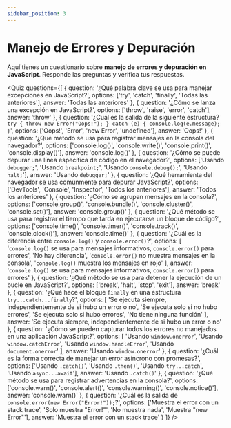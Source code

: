 ```yaml
---
sidebar_position: 3
---
```


# Manejo de Errores y Depuración

Aquí tienes un cuestionario sobre **manejo de errores y depuración en JavaScript**. Responde las preguntas y verifica tus respuestas.

<Quiz questions={[
  {
    question: '¿Qué palabra clave se usa para manejar excepciones en JavaScript?',
    options: ['try', 'catch', 'finally', 'Todas las anteriores'],
    answer: 'Todas las anteriores'
  },
  {
    question: '¿Cómo se lanza una excepción en JavaScript?',
    options: ['throw', 'raise', 'error', 'catch'],
    answer: 'throw'
  },
  {
    question: '¿Cuál es la salida de la siguiente estructura? `try { throw new Error("Oops!"); } catch (e) { console.log(e.message); }`',
    options: ['Oops!', 'Error', 'new Error', 'undefined'],
    answer: 'Oops!'
  },
  {
    question: '¿Qué método se usa para registrar mensajes en la consola del navegador?',
    options: ['console.log()', 'console.write()', 'console.print()', 'console.display()'],
    answer: 'console.log()'
  },
  {
    question: '¿Cómo se puede depurar una línea específica de código en el navegador?',
    options: ['Usando `debugger;`', 'Usando `breakpoint;`', 'Usando `console.debug();`', 'Usando `halt;`'],
    answer: 'Usando `debugger;`'
  },
  {
    question: '¿Qué herramienta del navegador se usa comúnmente para depurar JavaScript?',
    options: ['DevTools', 'Console', 'Inspector', 'Todos los anteriores'],
    answer: 'Todos los anteriores'
  },
  {
    question: '¿Cómo se agrupan mensajes en la consola?',
    options: ['console.group()', 'console.bundle()', 'console.cluster()', 'console.set()'],
    answer: 'console.group()'
  },
  {
    question: '¿Qué método se usa para registrar el tiempo que tarda en ejecutarse un bloque de código?',
    options: ['console.time()', 'console.timer()', 'console.track()', 'console.clock()'],
    answer: 'console.time()'
  },
  {
    question: '¿Cuál es la diferencia entre `console.log()` y `console.error()`?',
    options: [
      '`console.log()` se usa para mensajes informativos, `console.error()` para errores',
      'No hay diferencia',
      '`console.error()` no muestra mensajes en la consola',
      '`console.log()` muestra los mensajes en rojo'
    ],
    answer: '`console.log()` se usa para mensajes informativos, `console.error()` para errores'
  },
  {
    question: '¿Qué método se usa para detener la ejecución de un bucle en JavaScript?',
    options: ['break', 'halt', 'stop', 'exit'],
    answer: 'break'
  },
  {
    question: '¿Qué hace el bloque `finally` en una estructura `try...catch...finally`?',
    options: [
      'Se ejecuta siempre, independientemente de si hubo un error o no',
      'Se ejecuta solo si no hubo errores',
      'Se ejecuta solo si hubo errores',
      'No tiene ninguna función'
    ],
    answer: 'Se ejecuta siempre, independientemente de si hubo un error o no'
  },
  {
    question: '¿Cómo se pueden capturar todos los errores no manejados en una aplicación JavaScript?',
    options: [
      'Usando `window.onerror`',
      'Usando `window.catchError`',
      'Usando `window.handleError`',
      'Usando `document.onerror`'
    ],
    answer: 'Usando `window.onerror`'
  },
  {
    question: '¿Cuál es la forma correcta de manejar un error asíncrono con promesas?',
    options: ['Usando `.catch()`', 'Usando `.then()`', 'Usando `try...catch`', 'Usando `async...await`'],
    answer: 'Usando `.catch()`'
  },
  {
    question: '¿Qué método se usa para registrar advertencias en la consola?',
    options: ['console.warn()', 'console.alert()', 'console.warning()', 'console.notice()'],
    answer: 'console.warn()'
  },
  {
    question: '¿Cuál es la salida de `console.error(new Error("Error!"));`?',
    options: ['Muestra el error con un stack trace', 'Solo muestra "Error!"', 'No muestra nada', 'Muestra "new Error"'],
    answer: 'Muestra el error con un stack trace'
  }
]} />
